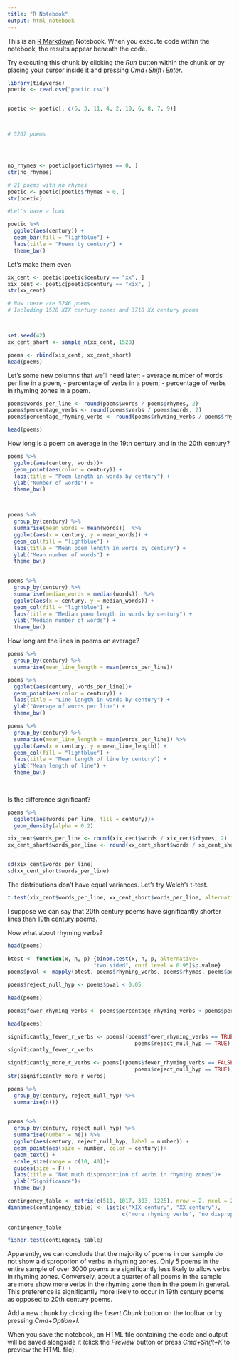 ```yaml
---
title: "R Notebook"
output: html_notebook
---
```


This is an [R Markdown](http://rmarkdown.rstudio.com) Notebook. When you execute code within the notebook, the results appear beneath the code. 

Try executing this chunk by clicking the *Run* button within the chunk or by placing your cursor inside it and pressing *Cmd+Shift+Enter*. 

```r
library(tidyverse)
poetic <- read.csv("poetic.csv")


poetic <- poetic[, c(5, 3, 11, 4, 2, 10, 6, 8, 7, 9)]



# 5267 poems




no_rhymes <- poetic[poetic$rhymes == 0, ]
str(no_rhymes)

# 21 poems with no rhymes
poetic <- poetic[poetic$rhymes > 0, ]
str(poetic)

#Let's have a look

poetic %>% 
  ggplot(aes(century)) +
  geom_bar(fill = "lightblue") +
  labs(title = "Poems by century") +
  theme_bw()


```

Let's make them even
```r
xx_cent <- poetic[poetic$century == "xx", ]
xix_cent <- poetic[poetic$century == "xix", ]
str(xx_cent)

# Now there are 5246 poems 
# Including 1528 XIX century poems and 3718 XX century poems



set.seed(42)
xx_cent_short <- sample_n(xx_cent, 1528)

poems <- rbind(xix_cent, xx_cent_short)
head(poems)
```


Let's some new columns that we'll need later: 
 - average number of words per line in a poem, 
 - percentage of verbs in a poem,
 - percentage of verbs in rhyming zones in a poem.

```r
poems$words_per_line <- round(poems$words / poems$rhymes, 2)
poems$percentage_verbs <- round(poems$verbs / poems$words, 2)
poems$percentage_rhyming_verbs <- round(poems$rhyming_verbs / poems$rhymes, 2)

head(poems)
```


How long is a poem on average in the 19th century and in the 20th century?
```r
poems %>% 
  ggplot(aes(century, words))+
  geom_point(aes(color = century)) +
  labs(title = "Poem length in words by century") +
  ylab("Number of words") +
  theme_bw()




```
```r
poems %>% 
  group_by(century) %>% 
  summarise(mean_words = mean(words))  %>% 
  ggplot(aes(x = century, y = mean_words)) +
  geom_col(fill = "lightblue") +
  labs(title = "Mean poem length in words by century") +
  ylab("Mean number of words") +
  theme_bw()
  
```
```r
poems %>% 
  group_by(century) %>% 
  summarise(median_words = median(words))  %>% 
  ggplot(aes(x = century, y = median_words)) +
  geom_col(fill = "lightblue") +
  labs(title = "Median poem length in words by century") +
  ylab("Median number of words") +
  theme_bw()

```


How long are the lines in poems on average?
```r
poems %>% 
  group_by(century) %>%
  summarise(mean_line_length = mean(words_per_line))
```


```r
poems %>% 
  ggplot(aes(century, words_per_line))+
  geom_point(aes(color = century)) +
  labs(title = "Line length in words by century") +
  ylab("Average of words per line") +
  theme_bw()
```




```r
poems %>% 
  group_by(century) %>%
  summarise(mean_line_length = mean(words_per_line)) %>% 
  ggplot(aes(x = century, y = mean_line_length)) +
  geom_col(fill = "lightblue") +
  labs(title = "Mean length of line by century") +
  ylab("Mean length of line") +
  theme_bw()
  
 
```
Is the difference significant?
```r


poems %>% 
  ggplot(aes(words_per_line, fill = century))+
  geom_density(alpha = 0.2)


```

```r
xix_cent$words_per_line <- round(xix_cent$words / xix_cent$rhymes, 2)
xx_cent_short$words_per_line <- round(xx_cent_short$words / xx_cent_short$rhymes, 2)


sd(xix_cent$words_per_line)
sd(xx_cent_short$words_per_line)

```


The distributions don't have equal variances. Let's try Welch's t-test.
```r
t.test(xix_cent$words_per_line, xx_cent_short$words_per_line, alternative = "two.sided", var.equal = FALSE)


```


I suppose we can say that 20th century poems have significantly shorter lines than 19th century poems.

Now what about rhyming verbs?
```r
head(poems)
```


```r

btest <- function(x, n, p) {binom.test(x, n, p, alternative=
                           "two.sided", conf.level = 0.95)$p.value}
poems$pval <- mapply(btest, poems$rhyming_verbs, poems$rhymes, poems$percentage_verbs)

poems$reject_null_hyp <- poems$pval < 0.05
  
head(poems)  

```



```r
poems$fewer_rhyming_verbs <- poems$percentage_rhyming_verbs < poems$percentage_verbs

head(poems)
```

```r
significantly_fewer_r_verbs <- poems[(poems$fewer_rhyming_verbs == TRUE & 
                                        poems$reject_null_hyp == TRUE), ]
significantly_fewer_r_verbs
```
```r
significantly_more_r_verbs <- poems[(poems$fewer_rhyming_verbs == FALSE & 
                                        poems$reject_null_hyp == TRUE), ]
str(significantly_more_r_verbs)
```

```r
poems %>% 
  group_by(century, reject_null_hyp) %>% 
  summarise(n())
  
```

```r
poems %>% 
  group_by(century, reject_null_hyp) %>% 
  summarise(number = n()) %>% 
  ggplot(aes(century, reject_null_hyp, label = number)) +
  geom_point(aes(size = number, color = century))+
  geom_text() +
  scale_size(range = c(10, 40))+
  guides(size = F) +
  labs(title = "Not much disproportion of verbs in rhyming zones")+
  ylab("Significance")+
  theme_bw()

```

```r
contingency_table <- matrix(c(511, 1017, 303, 1225), nrow = 2, ncol = 2, byrow = TRUE)
dimnames(contingency_table) <- list(c("XIX century", "XX century"),
                                    c("more rhyming verbs", "no disproportion"))
                                  
contingency_table
```

```r
fisher.test(contingency_table)
```



Apparently, we can conclude that the majority of poems in our sample do not show a disproporion of verbs in rhyming zones. Only 5 poems in the entire sample of over 3000 poems are significantly less likely to allow verbs in rhyming zones. Conversely, about a quarter of all poems in the sample are more show more verbs in the rhyming zone than in the poem in general. This preference is significantly more likely to occur in 19th century poems as opposed to 20th century poems.










Add a new chunk by clicking the *Insert Chunk* button on the toolbar or by pressing *Cmd+Option+I*.

When you save the notebook, an HTML file containing the code and output will be saved alongside it (click the *Preview* button or press *Cmd+Shift+K* to preview the HTML file).
